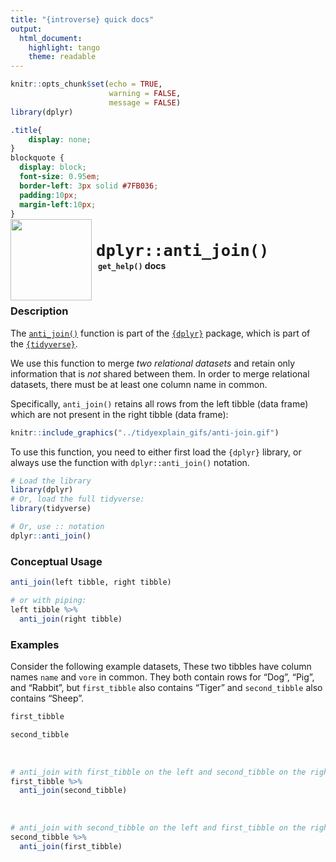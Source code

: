 ```yaml
---
title: "{introverse} quick docs"
output: 
  html_document:
    highlight: tango
    theme: readable
---
```



```r
knitr::opts_chunk$set(echo = TRUE, 
                      warning = FALSE, 
                      message = FALSE)
library(dplyr)
```

```css
.title{
    display: none;
}
blockquote {
  display: block;
  font-size: 0.95em;
  border-left: 3px solid #7FB036;
  padding:10px;
  margin-left:10px;
}
```

<div>
<br>
 <img src = "logo.png" style = "float:left;height:130px;margin-top:-30px;">
 <span style = "font-weight:bold;font-size:30px;"> 
  &nbsp;<code>dplyr::anti_join()</code>
 </span>
 <br>
 <b>&nbsp;&nbsp;&nbsp;<code>get_help()</code> docs</b>
</div>
<br>

### Description

The [`anti_join()`](https://dplyr.tidyverse.org/reference/anti_join.html) function is part of the [`{dplyr}`](https://dplyr.tidyverse.org/) package, which is part of the [`{tidyverse}`](https://www.tidyverse.org/).

We use this function to merge _two relational datasets_ and retain only information that is _not_ shared between them. In order to merge relational datasets, there must be at least one column name in common.

Specifically, `anti_join()` retains all rows from the left tibble (data frame) which are not present in the right tibble (data frame):


```r
knitr::include_graphics("../tidyexplain_gifs/anti-join.gif")
```


<!-- Add the following if the topic is a function that does NOT come with base R, and uncomment/fill in the subsequent multiline HTML comment: -->
To use this function, you need to either first load the `{dplyr}` library, or always use the function with `dplyr::anti_join()` notation.

```r
# Load the library
library(dplyr)
# Or, load the full tidyverse:
library(tidyverse)

# Or, use :: notation
dplyr::anti_join()
```


### Conceptual Usage 

```r
anti_join(left tibble, right tibble)

# or with piping:
left tibble %>%
  anti_join(right tibble)
```

### Examples

Consider the following example datasets, These two tibbles have column names `name` and `vore` in common. They both contain rows for "Dog", "Pig", and "Rabbit", but `first_tibble` also contains "Tiger" and `second_tibble` also contains "Sheep".

```r
first_tibble

second_tibble
```

<br>


```r
# anti_join with first_tibble on the left and second_tibble on the right
first_tibble %>%
  anti_join(second_tibble)
```

<br>

```r
# anti_join with second_tibble on the left and first_tibble on the right
second_tibble %>%
  anti_join(first_tibble)
```
